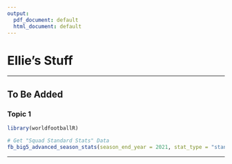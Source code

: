 ```yaml
---
output:
  pdf_document: default
  html_document: default
---
```

# Ellie's Stuff

-----

## To Be Added

### Topic 1

```r
library(worldfootballR)
```

```r
# Get "Squad Standard Stats" Data
fb_big5_advanced_season_stats(season_end_year = 2021, stat_type = "standard", team_or_player = "team")
```


-----